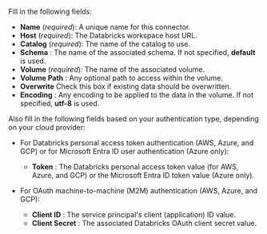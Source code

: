 Fill in the following fields:

- **Name** (_required_): A unique name for this connector.
- **Host** (_required_): The Databricks workspace host URL.
- **Catalog** (_required_): The name of the catalog to use.
- **Schema** : The name of the associated schema. If not specified, **default** is used.
- **Volume** (_required_): The name of the associated volume.
- **Volume Path** : Any optional path to access within the volume.
- **Overwrite** Check this box if existing data should be overwritten.
- **Encoding** : Any encoding to be applied to the data in the volume. If not specified, **utf-8** is used. 

Also fill in the following fields based on your authentication type, depending on your cloud provider:

- For Databricks personal access token authentication (AWS, Azure, and GCP) or for 
  Microsoft Entra ID user authentication (Azure only):

  - **Token** : The Databricks personal access token value (for AWS, Azure, and GCP) or the 
    Microsoft Entra ID token value (Azure only).

- For OAuth machine-to-machine (M2M) authentication (AWS, Azure, and GCP):

  - **Client ID** : The service principal's client (application) ID value.
  - **Client Secret** : The associated Databricks OAuth client secret value.